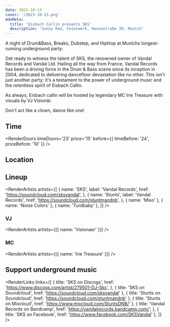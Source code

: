 ```yaml
---
date: 2023-10-13
cover: '/2023-10-13.png'
mdxMeta:
  title: 'Eisbach Callin presents SKS'
  description: 'Sunny Red, Feierwerk, Hansastraße 39, Munich'
---
```


A night of Drum&Bass, Breaks, Dubstep, and HipHop at Munichs longest-running underground party:

Get ready to witness the talent of SKS, the renowned owner of Vandal Records and Vandal Ltd. Hailing all the way from France, Vandal Records has been a driving force in the Drum & Bass scene since its inception in 2004, dedicated to delivering dancefloor devastation like no other. This isn't just another party; it's a testament to the power of underground music and the relentless spirit of Eisbach Callin.

As always, Eisbach callin will be hosted by legendary MC Irie Treasure with visuals by VJ Visionär.

Don't act like a clown, dance like one!

## Time

<RenderDoors
  timeDoors='23'
  price='15'
  before={{ timeBefore: '24', priceBefore: '10' }}
/>

## Location

<RenderLocation
  venueName='Sunny Red'
  address='Feierwerk Hansastr. 39'
  city='Munich'
  mapUrl='https://goo.gl/maps/mA8iv2XEHf7XfRLv7'
/>

## Lineup

<RenderArtists
  artists={[
    {
      name: 'SKS',
      label: 'Vandal Records',
      href: 'https://soundcloud.com/sksvandal',
    },
        {
      name: 'Stunts',
      label: 'Vandal Records',
      href: 'https://soundcloud.com/stuntmandnb',
    },
    { name: 'Miso' },
    { name: 'Noise Colors' },
    { name: 'Turdbaby' },
  ]}
/>

### VJ

<RenderArtists artists={[{ name: 'Visionaer' }]} />

### MC

<RenderArtists artists={[{ name: 'Irie Treasure' }]} />

## Support underground music

<RenderLinks
  links={[
    {
      title: 'SKS on Discogs',
      href: 'https://www.discogs.com/artist/279501-DJ-Sks',
    },
    { title: 'SKS on Soundcloud', href: 'https://soundcloud.com/sksvandal' },
    { title: 'Stunts on Soundcloud', href: 'https://soundcloud.com/stuntmandnb' },
    { title: 'Stunts on Mixcloud', href: 'https://www.mixcloud.com/StuntsDNB/' },
    {
      title: 'Vandal Records on Bandcamp',
      href: 'https://vandalrecords.bandcamp.com/',
    },
    { title: 'SKS on Facebook', href: 'https://www.facebook.com/SKSVandal' },
  ]}
/>
